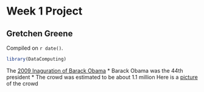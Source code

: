 # Week 1 Project  

## Gretchen Greene

<!-- leave this material as is -->
Compiled on `r date()`.

```r
library(DataComputing)
```
<!-- put your content after this line -->

The [2009 Inaguration of Barack Obama](https://en.wikipedia.org/wiki/First_inauguration_of_Barack_Obama)
* Barack Obama was the 44th president
* The crowd was estimated to be about 1.1 million
Here is a [picture](https://en.wikipedia.org/wiki/First_inauguration_of_Barack_Obama#/media/File:Crowd_at_National_Mall_for_Obama_inauguration_1-20-09_hires_090120-F-6184M-007a.jpg) of the crowd